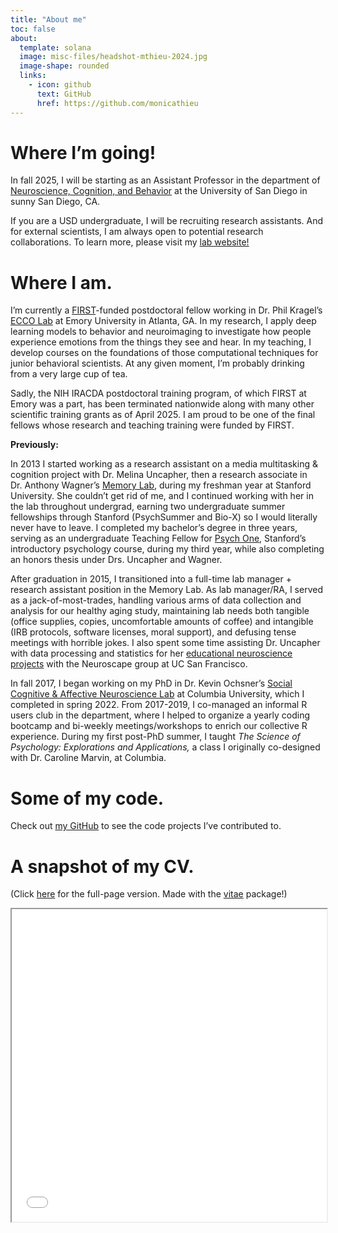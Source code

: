 ```yaml
---
title: "About me"
toc: false
about:
  template: solana
  image: misc-files/headshot-mthieu-2024.jpg
  image-shape: rounded
  links:
    - icon: github
      text: GitHub
      href: https://github.com/monicathieu
---
```


# Where I'm going!

In fall 2025, I will be starting as an Assistant Professor in the department of [Neuroscience, Cognition, and Behavior](https://www.sandiego.edu/cas/neuroscience-cognition-behavior/) at the University of San Diego in sunny San Diego, CA.

If you are a USD undergraduate, I will be recruiting research assistants. And for external scientists, I am always open to potential research collaborations. To learn more, please visit my [lab website!](https://cocoa-lab-usd.netlify.app)

# Where I am.

I'm currently a [FIRST](https://med.emory.edu/education/postdoctoral-training/first/index.html)-funded postdoctoral fellow working in Dr. Phil Kragel's [ECCO Lab](https://www.ecco-lab.org) at Emory University in Atlanta, GA. In my research, I apply deep learning models to behavior and neuroimaging to investigate how people experience emotions from the things they see and hear. In my teaching, I develop courses on the foundations of those computational techniques for junior behavioral scientists. At any given moment, I'm probably drinking from a very large cup of tea.

Sadly, the NIH IRACDA postdoctoral training program, of which FIRST at Emory was a part, has been terminated nationwide along with many other scientific training grants as of April 2025. I am proud to be one of the final fellows whose research and teaching training were funded by FIRST.

**Previously:**

In 2013 I started working as a research assistant on a media multitasking & cognition project with Dr. Melina Uncapher, then a research associate in Dr. Anthony Wagner's [Memory Lab](https://memorylab.stanford.edu), during my freshman year at Stanford University. She couldn't get rid of me, and I continued working with her in the lab throughout undergrad, earning two undergraduate summer fellowships through Stanford (PsychSummer and Bio-X) so I would literally never have to leave. I completed my bachelor's degree in three years, serving as an undergraduate Teaching Fellow for [Psych One](http://psych-one.weebly.com), Stanford's introductory psychology course, during my third year, while also completing an honors thesis under Drs. Uncapher and Wagner.

After graduation in 2015, I transitioned into a full-time lab manager + research assistant position in the Memory Lab. As lab manager/RA, I served as a jack-of-most-trades, handling various arms of data collection and analysis for our healthy aging study, maintaining lab needs both tangible (office supplies, copies, uncomfortable amounts of coffee) and intangible (IRB protocols, software licenses, moral support), and defusing tense meetings with horrible jokes. I also spent some time assisting Dr. Uncapher with data processing and statistics for her [educational neuroscience projects](https://neuroscape.ucsf.edu/education/) with the Neuroscape group at UC San Francisco.

In fall 2017, I began working on my PhD in Dr. Kevin Ochsner's [Social Cognitive & Affective Neuroscience Lab](http://www.ochsnerscanlab.org) at Columbia University, which I completed in spring 2022. From 2017-2019, I co-managed an informal R users club in the department, where I helped to organize a yearly coding bootcamp and bi-weekly meetings/workshops to enrich our collective R experience. During my first post-PhD summer, I taught _The Science of Psychology: Explorations and Applications,_ a class I originally co-designed with Dr. Caroline Marvin, at Columbia.

# Some of my code.

Check out [my GitHub](https://github.com/monicathieu) to see the code projects I've contributed to.

# A snapshot of my CV.

(Click [here](/cv.html) for the full-page version. Made with the [vitae](https://pkg.mitchelloharawild.com/vitae/index.html) package!)

<iframe src="/cv.html" width="100%" height="500px" title="Monica Thieu's CV"></iframe>
